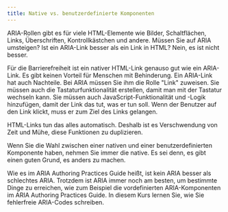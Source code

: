 ```yaml
---
title: Native vs. benutzerdefinierte Komponenten
---
```


ARIA-Rollen gibt es für viele HTML-Elemente wie Bilder, Schaltflächen, Links, Überschriften, Kontrollkästchen und andere. Müssen Sie
auf ARIA umsteigen? Ist ein ARIA-Link besser als ein Link in HTML? Nein, es ist nicht besser.

Für die Barrierefreiheit ist ein nativer HTML-Link genauso gut wie ein ARIA-Link. Es gibt keinen Vorteil für Menschen mit Behinderung.
Ein ARIA-Link hat auch Nachteile. Bei ARIA müssen Sie ihm die Rolle "Link" zuweisen. Sie müssen auch die Tastaturfunktionalität
erstellen, damit man mit der Tastatur wechseln kann. Sie müssen auch JavaScript-Funktionalität und -Logik hinzufügen, damit der Link
das tut, was er tun soll. Wenn der Benutzer auf den Link klickt, muss er zum Ziel des Links gelangen.

HTML-Links tun das alles automatisch. Deshalb ist es Verschwendung von Zeit und Mühe, diese Funktionen zu duplizieren.

Wenn Sie die Wahl zwischen einer nativen und einer benutzerdefinierten Komponente haben, nehmen Sie immer die native. Es sei denn,
es gibt einen guten Grund, es anders zu machen.

Wie es im ARIA Authoring Practices Guide heißt, ist kein ARIA besser als schlechtes ARIA. Trotzdem ist ARIA immer noch am besten, um
bestimmte Dinge zu erreichen, wie zum Beispiel die vordefinierten ARIA-Komponenten im ARIA Authoring Practices Guide. In diesem Kurs
lernen Sie, wie Sie fehlerfreie ARIA-Codes schreiben.
